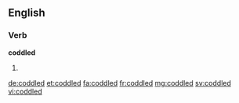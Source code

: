 ==English==

===Verb===
'''coddled'''

# {{en-past of|coddle}}

[[de:coddled]]
[[et:coddled]]
[[fa:coddled]]
[[fr:coddled]]
[[mg:coddled]]
[[sv:coddled]]
[[vi:coddled]]